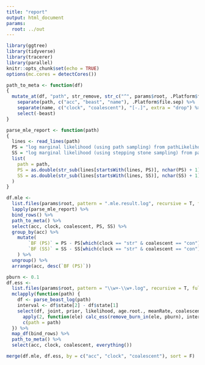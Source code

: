 ```yaml
---
title: "report"
output: html_document
params:
  root: ../out
---
```


```r
library(ggtree)
library(tidyverse)
library(tracerer)
library(parallel)
knitr::opts_chunk$set(echo = TRUE)
options(mc.cores = detectCores())
```

```r
path_to_meta <- function(df)
{
  mutate_at(df, "path", str_remove, str_c("^", params$root, .Platform$file.sep, "?")) %>%
    separate(path, c("acc", "beast", "name"), .Platform$file.sep) %>%
    separate(name, c("clock", "coalescent"), "[-.]", extra = "drop") %>%
    select(-beast)
}

parse_mle_report <- function(path)
{
  lines <- read_lines(path)
  PS = "log marginal likelihood (using path sampling) from pathLikelihood.delta = "
  SS = "log marginal likelihood (using stepping stone sampling) from pathLikelihood.delta = "
  list(
    path = path,
    PS = as.double(str_sub(lines[startsWith(lines, PS)], nchar(PS) + 1)),
    SS = as.double(str_sub(lines[startsWith(lines, SS)], nchar(SS) + 1))
  )
}

df.mle <-
  list.files(params$root, pattern = ".mle.result.log", recursive = T, full.names = T) %>%
  lapply(parse_mle_report) %>%
  bind_rows() %>%
  path_to_meta() %>%
  select(acc, clock, coalescent, PS, SS) %>%
  group_by(acc) %>%
	mutate(
		`BF (PS)` = PS - PS[which(clock == "str" & coalescent == "con")],
		`BF (SS)` = SS - SS[which(clock == "str" & coalescent == "con")]
	) %>%
  ungroup() %>%
  arrange(acc, desc(`BF (PS)`))
```

```r
pburn <- 0.1
df.ess <-
  list.files(params$root, pattern = "\\w+-\\w+.log", recursive = T, full.names = T) %>%
  mclapply(function(path) {
    df <- parse_beast_log(path)
    interval <- df$state[2] - df$state[1]
    select(df, joint, prior, likelihood, age.root., meanRate, coalescent) %>%
      apply(2, function(ele) calc_ess(remove_burn_in(ele, pburn), interval)) %>%
      c(path = path)
  }) %>% 
  map_df(bind_rows) %>%
  path_to_meta() %>%
  select(acc, clock, coalescent, everything())
```

```r
merge(df.mle, df.ess, by = c("acc", "clock", "coalescent"), sort = F)
```


